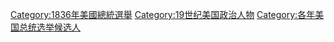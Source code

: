 [[Category:1836年美國總統選舉|Category:1836年美國總統選舉]]
[[Category:19世纪美国政治人物|Category:19世纪美国政治人物]]
[[Category:各年美国总统选举候选人|Category:各年美国总统选举候选人]]